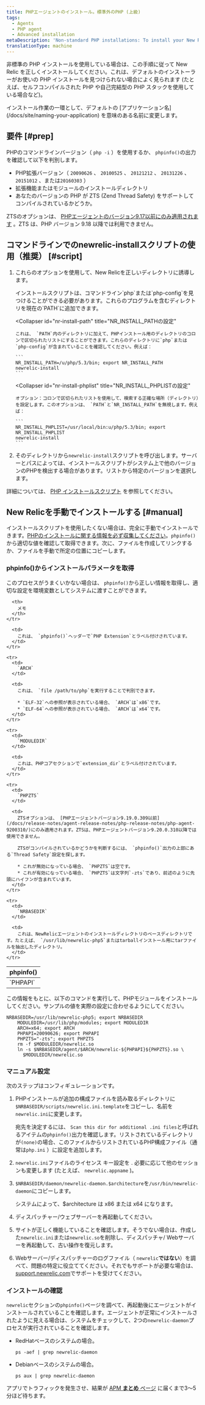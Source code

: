 ```yaml
---
title: PHPエージェントのインストール。標準外のPHP (上級)
tags:
  - Agents
  - PHP agent
  - Advanced installation
metaDescription: 'Non-standard PHP installations: To install your New Relic PHP agent with the newrelic-install script, or to install manually, start here.'
translationType: machine
---
```


非標準の PHP インストールを使用している場合は、この手順に従って New Relic を正しくインストールしてください。これは、デフォルトのインストーラーがお使いの PHP インストールを見つけられない場合によく見られます (たとえば、セルフコンパイルされた PHP や自己完結型の PHP スタックを使用している場合など)。

<Callout variant="important">
  インストール作業の一環として、デフォルトの [アプリケーション名](/docs/site/naming-your-application) を意味のある名前に変更します。
</Callout>

## 要件 [#prep]

PHPのコマンドラインバージョン（ `php -i` ）を使用するか、 `phpinfo()`の出力を確認して以下を判別します。

* PHP拡張バージョン（ `20090626` 、 `20100525` 、 `20121212` 、 `20131226` 、 `20151012` 、または`20160303` ）
* 拡張機能またはモジュールのインストールディレクトリ
* あなたのバージョンの PHP が ZTS (Zend Thread Safety) をサポートしてコンパイルされているかどうか。

ZTSのオプションは、 [PHPエージェントのバージョン9.17以前にのみ適用されます](/docs/release-notes/agent-release-notes/php-release-notes/php-agent-9170300/) 。ZTS は、PHP バージョン 9.18 以降では利用できません。

## コマンドラインでのnewrelic-installスクリプトの使用（推奨） [#script]

1. これらのオプションを使用して、New Relicを正しいディレクトリに誘導します。

   <CollapserGroup>
     <Collapser
       id="add-php-to-path"
       title="PHPの場所をPATHに追加する"
     >
       インストールスクリプトは、コマンドライン`php`または`php-config`を見つけることができる必要があります。これらのプログラムを含むディレクトリを現在の`PATH`に追加できます。
     </Collapser>

     <Collapser
       id="nr-install-path"
       title="NR_INSTALL_PATHの設定"
     >
       これは、 `PATH`内のディレクトリに加えて、PHPインストール用のディレクトリのコロンで区切られたリストにすることができます。これらのディレクトリに`php`または`php-config`が含まれていることを確認してください。例えば：

       ```
       NR_INSTALL_PATH=/u/php/5.3/bin; export NR_INSTALL_PATH
       newrelic-install
       ```
     </Collapser>

     <Collapser
       id="nr-install-phplist"
       title="NR_INSTALL_PHPLISTの設定"
     >
       オプション：コロンで区切られたリストを使用して、検索する正確な場所（ディレクトリ）を設定します。このオプションは、 `PATH`と`NR_INSTALL_PATH`を無視します。例えば：

       ```
       NR_INSTALL_PHPLIST=/usr/local/bin:u/php/5.3/bin; export NR_INSTALL_PHPLIST
       newrelic-install
       ```
     </Collapser>
   </CollapserGroup>

2. そのディレクトリから`newrelic-install`スクリプトを呼び出します。サーバーとパスによっては、インストールスクリプトがシステム上で他のバージョンのPHPを検出する場合があります。リストから特定のバージョンを選択します。

詳細については、 [PHP インストールスクリプト](/docs/agents/php-agent/installation/newrelic-install-script) を参照してください。

## New Relicを手動でインストールする [#manual]

インストールスクリプトを使用したくない場合は、完全に手動でインストールできます。[PHPのインストールに関する情報を必ず収集してください](/docs/agents/php-agent/advanced-installation/php-agent-installation-non-standard-php-advanced/#prep)。`phpinfo()`から適切な値を確認して取得できます。次に、ファイルを作成してリンクするか、ファイルを手動で所定の位置にコピーします。

### phpinfo()からインストールパラメータを取得

このプロセスがうまくいかない場合は、 `phpinfo()`から正しい情報を取得し、適切な設定を環境変数としてシステムに渡すことができます。

<table>
  <thead>
    <tr>
      <th width={125}>
        phpinfo()
      </th>

      <th>
        メモ
      </th>
    </tr>
  </thead>

  <tbody>
    <tr>
      <td>
        `PHPAPI`
      </td>

      <td>
        これは、 `phpinfo()`ヘッダーで`PHP Extension`とラベル付けされています。
      </td>
    </tr>

    <tr>
      <td>
        `ARCH`
      </td>

      <td>
        これは、 `file /path/to/php`を実行することで判別できます。

        * `ELF-32`への参照が表示されている場合、 `ARCH`は`x86`です。
        * `ELF-64`への参照が表示されている場合、 `ARCH`は`x64`です。
      </td>
    </tr>

    <tr>
      <td>
        `MODULEDIR`
      </td>

      <td>
        これは、PHPコアセクションで`extension_dir`とラベル付けされています。
      </td>
    </tr>

    <tr>
      <td>
        `PHPZTS`
      </td>

      <td>
        ZTSオプションは、 [PHPエージェントバージョン9.19.0.309以前](/docs/release-notes/agent-release-notes/php-release-notes/php-agent-9200310/)にのみ適用されます。ZTSは、PHPエージェントバージョン9.20.0.310以降では使用できません。

        ZTSがコンパイルされているかどうかを判断するには、 `phpinfo()`出力の上部にある`Thread Safety`設定を探します。

        * これが無効になっている場合、 `PHPZTS`は空です。
        * これが有効になっている場合、 `PHPZTS`は文字列`-zts`であり、前述のように先頭にハイフンが含まれています。
      </td>
    </tr>

    <tr>
      <td>
        `NRBASEDIR`
      </td>

      <td>
        これは、NewRelicエージェントのインストールディレクトリのベースディレクトリです。たとえば、 `/usr/lib/newrelic-php5`またはtarballインストール用にtarファイルを抽出したディレクトリ。
      </td>
    </tr>
  </tbody>
</table>

この情報をもとに、以下のコマンドを実行して、PHPモジュールをインストールしてください。サンプルの値を実際の設定に合わせるようにしてください。

```
NRBASEDIR=/usr/lib/newrelic-php5; export NRBASEDIR
    MODULEDIR=/usr/lib/php/modules; export MODULEDIR
    ARCH=x64; export ARCH
    PHPAPI=20090626; export PHPAPI
    PHPZTS="-zts"; export PHPZTS
    rm -f $MODULEDIR/newrelic.so
    ln -s $NRBASEDIR/agent/$ARCH/newrelic-${PHPAPI}${PHPZTS}.so \
      $MODULEDIR/newrelic.so
```

### マニュアル設定

次のステップはコンフィギュレーションです。

1. PHPインストールが追加の構成ファイルを読み取るディレクトリに`$NRBASEDIR/scripts/newrelic.ini.template`をコピーし、名前を`newrelic.ini`に変更します。

   宛先を決定するには、 `Scan this dir for additional .ini files`と呼ばれるアイテムの`phpinfo()`出力を確認します。リストされているディレクトリが`(none)`の場合、このファイルからリストされているPHP構成ファイル（通常は`php.ini` ）に設定を追加します。

2. `newrelic.ini`ファイルのライセンス キー設定を <InlinePopover type="licenseKey"/>. 必要に応じて他のセッションも変更します (たとえば、 `newrelic.appname` )。

3. `$NRBASEDIR/daemon/newrelic-daemon.$architecture`を`/usr/bin/newrelic-daemon`にコピーします。

   システムによって、$architecture は x86 または x64 になります。

4. ディスパッチャー/ウェブサーバーを再起動してください。

5. サイトが正しく機能していることを確認します。そうでない場合は、作成した`newrelic.ini`または`newrelic.so`を削除し、ディスパッチャ/ Webサーバーを再起動して、古い操作を復元します。

6. Webサーバー/ディスパッチャーのログファイル（ `newrelic`**ではない**）を調べて、問題の特定に役立ててください。それでもサポートが必要な場合は、 [support.newrelic.com](https://support.newrelic.com)でサポートを受けてください。

### インストールの確認

`newrelic`セクションの`phpinfo()`ページを調べて、再起動後にエージェントがインストールされていることを確認します。エージェントが正常にインストールされたように見える場合は、システムをチェックして、2つの`newrelic-daemon`プロセスが実行されていることを確認します。

* RedHatベースのシステムの場合。

  ```
  ps -aef | grep newrelic-daemon
  ```

* Debianベースのシステムの場合。

  ```
  ps aux | grep newrelic-daemon
  ```

アプリでトラフィックを発生させ、結果が [APM **まとめ** ページ](/docs/apm/apm-ui-pages/monitoring/apm-summary-page-view-transaction-apdex-usage-data/) に届くまで3～5分ほど待ちます。

<InstallFeedback/>